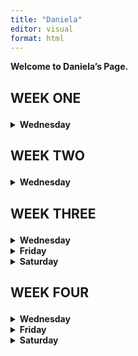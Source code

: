 ```yaml
---
title: "Daniela"
editor: visual
format: html
---
```


**Welcome to Daniela's Page.**

<h2>

WEEK ONE

</H2>

<details>

<summary><strong>Wednesday</strong></summary>

## **Air quality Data Set**

### **Details for Airquality**

-   **Ozone** : Mean ozone in parts per billion from 1300 to 1500 hours at Roosevelt Island.
-   **Solar .R** : Solar radiation in Langleys on the frequency band 4000-7700 Angstroms from 0800 to 1200 hours tat Central Park.
-   **Wind** : Average wind speed in miles per hour at 0700 and 1000 hours at LaGuardia Airport.
-   **Temp** : Maximum daily temperature in degrees Farenheit at La Guardia Airport.

### **Where is the data source retrieved from?**

-   The data were obtained from the New York State Department of Conservation(ozone data) and the National Weather Service (meteorological data).

#### **What did I learned?**

I learned how to clean a data set through excel and prepare the data. As well, we were introduced to the usage of the pivot tables and how crucial they are to analyze data and clever information for the data set. In my opinion, pivot tables expand even more the capacity to analyze data in multiple forms and variations.

#### **Steps for a data set pivot table/ chart**

**1.** Clean data set

**2.** After cleaning the data set and making sure there's no NA's we can proceed and press command +A and select the data set.

**3.** By selecting "Insert" we can start working on the "pivot table" section

**4.** Then choose which variable will go either on values, rows, columns and filter.

**Pivot Table #1** *Month's Max Airquality*

![](Month's%20Max%20Airquality_RodriguezDaniela%20.png)

![](Month's%20Max%20Airquality%20Chart_RodriguezDaniela%20.png)

**Pivot Table #1 Insight**

-   Max of Solar.R has the highest values across all months ranging from about 250 to 350 units.
-   Max of Temp is the second highest metric, with values around 80-100 units for all months.
-   Month 5 (Likely to be May) has the highest "Max of Solar. R" value.

**Pivot Table #2**

![](Average%20values_RodriguezDaniela%20.png)

![](Average_chart_RodriguezDaniela%20.png)

**Pivot Table #2 Insight**

**1. Analysis pivot table**

-   This analysis provides insights into the seasonal patterns of these air quality metrics, showing how they change throughout the summer months and highlighting the variability in measurements both within and between months.

**2. Metrics Measured**

-   Average Temperature

-   Average Solar Radiation (Solar. R)

-   Average Wind Speed

-   Average Ozone Levels

**3. Temperature Trends**

-   Highest in month 9(September), with an average of 91.2 F

-   Lowest in month 5(May), averaging 232 units

-   Generally increases from May to September

</details>

<h2>

WEEK TWO

</H2>

<details>

<summary><strong>Wednesday</strong></summary>

**Data for Genomic Characterization of Highly Pathogenic H5 Avian Influenza Viruses from Alaska in 2022**

**Citation Information**

-   **Publication Year**:2024
-   **Title**: Data for Genomic Characterization of Highly Pathogenic H5 Avian Influenza Viruses from Alaska in 2022
-   **DOI**: 10.5066/P13RDHRQ
-   **Authors**: Laura C Scott, Christiana A Ahlstrom, Mia K Torchetti
-   **Product Type**: Data Release
-   **Record Source**: USGS Digital Object Identifier Catalog
-   **USGS Organization**: Alaska Science Center

**What is this project about?**

-   This dataset contains genetic information from 2022 on highly pathogenic H5N1 avian influenza (bird flu) viruses. Researchers use this data to track how the virus spread over time and across different regions in Alaska. The data also shows how the virus moved between wild birds, backyard poultry, and mammals, helping scientists understand the patterns of transmission.

**Link to the page**

-   <https://www.usgs.gov/data/data-genomic-characterization-highly-pathogenic-h5-avian-influenza-viruses-alaska-2022>

**Variables for this project**

1.  USDA_ID Sequence_ID
2.  2.Animal_Type
3.  3.Species Borough
4.  4.Collection_Date
5.  5.PB2_genotype
6.  6.PB1_genotype
7.  7.PA_genotype
8.  8.HA_genotype
9.  9.NP_genotype
10. 10.NA_genotype
11. 11.M_genotype
12. 12.NS_genotype
13. 13.AK_genotype

</details>

<h2>

WEEK THREE

</H2>

<details>

<summary><strong>Wednesday</strong></summary>

**Week 3 Wednesday Data Set: Economics_long_ggplot2**

**Details on Wednesday Class**

**1.** I've learned how to use Tableau and its various features to gather data, create dynamic visualizations, and enhance those visuals to make them both insightful and visually appealing."

**2.** How to create a Parameter? For this second part I learned how to create a parameter. First is important to name the parameter and also choose the data type based on the type of data that I am comparing (**float or integer** ).

**3.** After creating a parameter now it's time to create a visualization by dragging variables into columns and rows either **numerical or categorical**

**4.** Now, for the next step, is essential to create a dashboard and display all visualizations. Then just adjust visualization and create special place for each of them.

**Economics_long_ggplot2**

-   This data its composed by 4 columns. The variables are **date**, **variable**, **value**, **value01**

-   Moreover, this data explains and analyzes the trends in consumer spending over time. It helps idnetifying changes in spending behavior, inflation, or economic growth during the given period.

**Link from my dashboard from the Economics_long_ggplot2**

https://public.tableau.com/views/DanielasWednesdayDashboard/Dashboard1?:language=en-US&:sid=&:redirect=auth&:display_count=n&:origin=viz_share_link

</details>

<details>

<summary><strong>Friday</strong></summary>

\##**Week 3 Data Set for Midterm Project: Analysis for Organic and Inorganic Data at Bemidji, Minnesota**

**What is this data set about?**

-   This data is about samples collected from soil water at a site in Minnesota where a large oil spill occurred in 1979. The U.S. Geological Survey (USGS) collected these samples in 2018, 2019, and 2021 to study how the oil is breaking down over time.

-   They tested for different chemicals that could indicate natural cleanup processes. Some of these chemicals, if present in high amounts, could be harmful to human health or the environment. The data includes things like organic carbon, ammonium, and other substances to see if the oil spill still poses any risk today.

-   As well, I created my Dashboard for this project:

https://public.tableau.com/views/DanielasBiGDataDashboard/Dashboard1?:language=en-US&:sid=&:redirect=auth&:display_count=n&:origin=viz_share_link

</details>

<details>

<summary><strong>Saturday</strong></summary>

INSERT TEXT HERE

</details>

<h2>

WEEK FOUR

</H2>

<details>

<summary><strong>Wednesday</strong></summary>

INSERT TEXT HERE

</details>

<details>

<summary><strong>Friday</strong></summary>

INSERT TEXT HERE

</details>

<details>

<summary><strong>Saturday</strong></summary>

INSERT TEXT HERE

</details>
